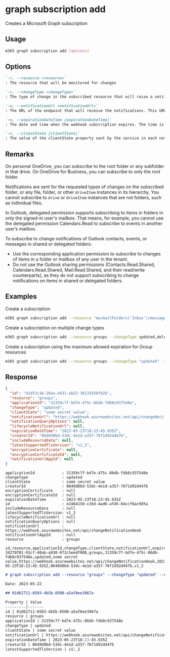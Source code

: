 
# graph subscription add

Creates a Microsoft Graph subscription

## Usage

```sh
m365 graph subscription add [options]
```

## Options

```md definition-list
`-r, --resource <resource>`
: The resource that will be monitored for changes

`-c, --changeType <changeType>`
: The type of change in the subscribed resource that will raise a notification. The supported values are: `created`, `updated`, `deleted`. Multiple values can be combined using a comma-separated list

`-u, --notificationUrl <notificationUrl>`
: The URL of the endpoint that will receive the notifications. This URL must use the HTTPS protocol

`-e, --expirationDateTime [expirationDateTime]`
: The date and time when the webhook subscription expires. The time is in UTC, and can be an amount of time from subscription creation that varies for the resource subscribed to. If not specified, the maximum allowed expiration for the specified resource will be used

`-s, --clientState [clientState]`
: The value of the clientState property sent by the service in each notification. The maximum length is 128 characters
```

<Global />

## Remarks

On personal OneDrive, you can subscribe to the root folder or any subfolder in that drive. On OneDrive for Business, you can subscribe to only the root folder.

Notifications are sent for the requested types of changes on the subscribed folder, or any file, folder, or other `driveItem` instances in its hierarchy. You cannot subscribe to `drive` or `driveItem` instances that are not folders, such as individual files.

In Outlook, delegated permission supports subscribing to items in folders in only the signed-in user's mailbox.
That means, for example, you cannot use the delegated permission Calendars.Read to subscribe to events in another user’s mailbox.

To subscribe to change notifications of Outlook contacts, events, or messages in shared or delegated folders:

- Use the corresponding application permission to subscribe to changes of items in a folder or mailbox of any user in the tenant.
- Do not use the Outlook sharing permissions (Contacts.Read.Shared, Calendars.Read.Shared, Mail.Read.Shared, and their read/write counterparts), as they do not support subscribing to change notifications on items in shared or delegated folders.

## Examples

Create a subscription

```sh
m365 graph subscription add --resource "me/mailFolders('Inbox')/messages" --changeType "updated" --notificationUrl "https://webhook.azurewebsites.net/api/send/myNotifyClient" --expirationDateTime "2016-11-20T18:23:45.935Z" --clientState "secretClientState"
```

Create a subscription on multiple change types

```sh
m365 graph subscription add --resource groups --changeType updated,deleted --notificationUrl "https://webhook.azurewebsites.net/api/send/myNotifyClient" --expirationDateTime "2016-11-20T18:23:45.935Z" --clientState "secretClientState"
```

Create a subscription using the maximum allowed expiration for Group resources

```sh
m365 graph subscription add --resource groups --changeType "updated" --notificationUrl "https://webhook.azurewebsites.net/api/send/myNotifyClient"
```

## Response

<Tabs>
  <TabItem value="JSON">

  ```json
  {
    "id": "d2df2c16-26ee-4431-ab22-3b133556fb26",
    "resource": "groups",
    "applicationId": "31359c7f-bd7e-475c-86db-fdb8c937548e",
    "changeType": "updated",
    "clientState": "some secret value",
    "notificationUrl": "https://webhook.azurewebsites.net/api/changeNotificationHook",
    "notificationQueryOptions": null,
    "lifecycleNotificationUrl": null,
    "expirationDateTime": "2023-05-23T18:23:45.935Z",
    "creatorId": "0649d0bd-53dc-4e1d-a357-76f1d92d447b",
    "includeResourceData": null,
    "latestSupportedTlsVersion": "v1_2",
    "encryptionCertificate": null,
    "encryptionCertificateId": null,
    "notificationUrlAppId": null
  }
  ```

  </TabItem>
  <TabItem value="Text">

  ```text
  applicationId            : 31359c7f-bd7e-475c-86db-fdb8c937548e
  changeType               : updated
  clientState              : some secret value
  creatorId                : 0649d0bd-53dc-4e1d-a357-76f1d92d447b
  encryptionCertificate    : null
  encryptionCertificateId  : null
  expirationDateTime       : 2023-05-23T18:23:45.935Z
  id                       : e2484150-c26d-4ad6-af45-84ccf6ac985a
  includeResourceData      : null
  latestSupportedTlsVersion: v1_2
  lifecycleNotificationUrl : null
  notificationQueryOptions : null
  notificationUrl          : https://webhook.azurewebsites.net/api/changeNotificationHook
  notificationUrlAppId     : null
  resource                 : groups
  ```

  </TabItem>
  <TabItem value="CSV">

  ```csv
  id,resource,applicationId,changeType,clientState,notificationUrl,expirationDateTime,creatorId,latestSupportedTlsVersion
  34270781-91cf-48ab-a930-072c5eedf808,groups,31359c7f-bd7e-475c-86db-fdb8c937548e,updated,some secret value,https://webhook.azurewebsites.net/api/changeNotificationHook,2023-05-23T18:23:45.935Z,0649d0bd-53dc-4e1d-a357-76f1d92d447b,v1_2
  ```

  </TabItem>
  <TabItem value="Markdown">

  ```md
  # graph subscription add --resource "groups" --changeType "updated" --notificationUrl "https://webhook.azurewebsites.net/api/changeNotificationHook" --expirationDateTime "2023-05-23T18:23:45.935Z" --clientState "some secret value"

  Date: 2023-05-22

  ## 01d62711-6503-4b5b-8500-a5af0ee3967a

  Property | Value
  ---------|-------
  id | 01d62711-6503-4b5b-8500-a5af0ee3967a
  resource | groups
  applicationId | 31359c7f-bd7e-475c-86db-fdb8c937548e
  changeType | updated
  clientState | some secret value
  notificationUrl | https://webhook.azurewebsites.net/api/changeNotificationHook
  expirationDateTime | 2023-05-23T18:23:45.935Z
  creatorId | 0649d0bd-53dc-4e1d-a357-76f1d92d447b
  latestSupportedTlsVersion | v1\_2
  ```

  </TabItem>
</Tabs>

